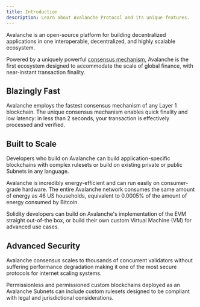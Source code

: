 ```yaml
---
title: Introduction
description: Learn about Avalanche Protocol and its unique features.
---
```


Avalanche is an open-source platform for building decentralized applications in one interoperable, decentralized, and highly scalable ecosystem.

Powered by a uniquely powerful [consensus mechanism](/docs/learn/avalanche-consensus), Avalanche is the first ecosystem designed to accommodate the scale of global finance, with near-instant transaction finality.

## Blazingly Fast

Avalanche employs the fastest consensus mechanism of any Layer 1 blockchain. The unique consensus mechanism enables quick finality and low latency: in less than 2 seconds, your transaction is effectively processed and verified.

## Built to Scale

Developers who build on Avalanche can build application-specific blockchains with complex rulesets or build on existing private or public Subnets in any language.

Avalanche is incredibly energy-efficient and can run easily on consumer-grade hardware. The entire Avalanche network consumes the same amount of energy as 46 US households, equivalent to 0.0005% of the amount of energy consumed by Bitcoin.

Solidity developers can build on Avalanche's implementation of the EVM straight out-of-the box, or build their own custom Virtual Machine (VM) for advanced use cases.

## Advanced Security

Avalanche consensus scales to thousands of concurrent validators without suffering performance degradation making it one of the most secure protocols for internet scaling systems.

Permissionless and permissioned custom blockchains deployed as an Avalanche Subnets can include custom rulesets designed to be compliant with legal and jurisdictional considerations.
